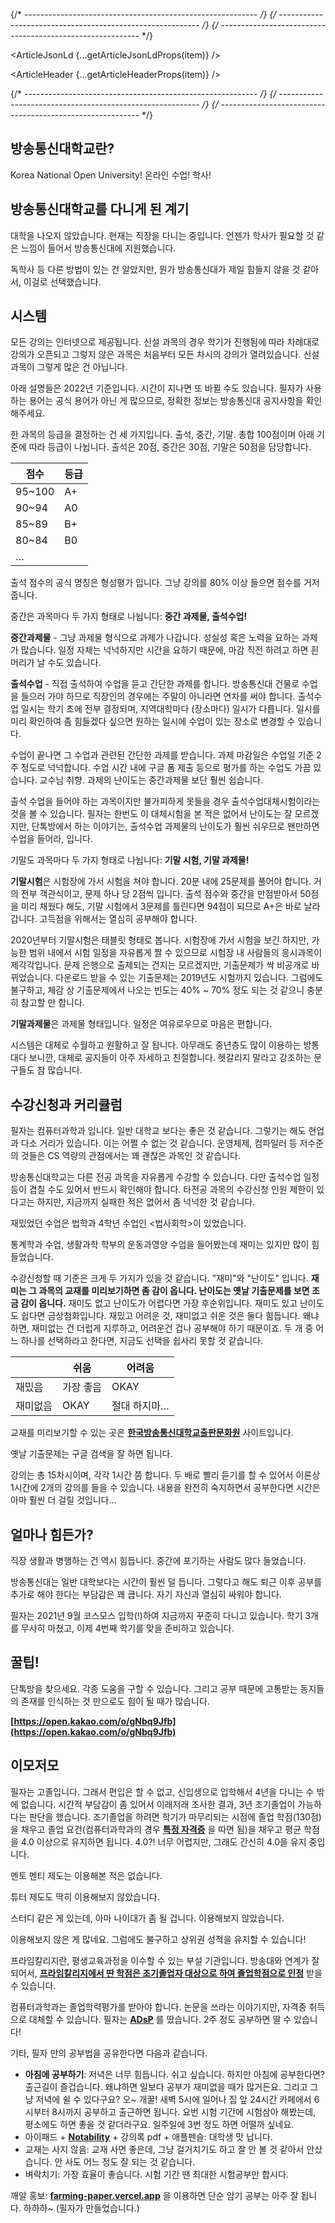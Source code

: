 
{/* ---------------------------------------------------------- */}
{/* ---------------------------------------------------------- */}
{/* ---------------------------------------------------------- */}


<ArticleJsonLd {...getArticleJsonLdProps(item)} />

<ArticleHeader {...getArticleHeaderProps(item)} />

{/* ---------------------------------------------------------- */}
{/* ---------------------------------------------------------- */}
{/* ---------------------------------------------------------- */}

## 방송통신대학교란?

Korea National Open University! 온라인 수업! 학사!

<ArticleImage
  img={i1}
  alt="방송통신대학교 전경. 사실 볼 일이 없다..."
  caption="방송통신대학교 전경. 사실 볼 일이 없다..."
/>

## 방송통신대학교를 다니게 된 계기

대학을 나오지 않았습니다. 현재는 직장을 다니는 중입니다. 언젠가 학사가 필요할 것 같은 느낌이 들어서 방송통신대에 지원했습니다.

독학사 등 다른 방법이 있는 건 알았지만, 뭔가 방송통신대가 제일 힘들지 않을 것 같아서, 이걸로 선택했습니다.

## 시스템

모든 강의는 인터넷으로 제공됩니다. 신설 과목의 경우 학기가 진행됨에 따라 차례대로 강의가 오픈되고 그렇지 않은 과목은 처음부터 모든 차시의 강의가 열려있습니다. 신설 과목이 그렇게 많은 건 아닙니다.

아래 설명들은 2022년 기준입니다. 시간이 지나면 또 바뀔 수도 있습니다. 필자가 사용하는 용어는 공식 용어가 아닌 게 많으므로, 정확한 정보는 방송통신대 공지사항을 확인해주세요.

한 과목의 등급을 결정하는 건 세 가지입니다. 출석, 중간, 기말. 총합 100점이며 아래 기준에 따라 등급이 나뉩니다. 출석은 20점, 중간은 30점, 기말은 50점을 담당합니다.

| 점수   | 등급 |
| ------ | ---- |
| 95~100 | A+   |
| 90~94  | A0   |
| 85~89  | B+   |
| 80~84  | B0   |
| …      |      |

출석 점수의 공식 명칭은 형성평가 입니다. 그냥 강의를 80% 이상 들으면 점수를 거저 줍니다.

중간은 과목마다 두 가지 형태로 나뉩니다: **중간 과제물, 출석수업!**

**중간과제물** - 그냥 과제물 형식으로 과제가 나갑니다. 성실성 혹은 노력을 요하는 과제가 많습니다. 일정 자체는 넉넉하지만 시간을 요하기 때문에, 마감 직전 하려고 하면 흰머리가 날 수도 있습니다.

**출석수업** - 직접 출석하여 수업을 듣고 간단한 과제를 합니다. 방송통신대 건물로 수업을 들으러 가야 하므로 직장인의 경우에는 주말이 아니라면 연차를 써야 합니다. 출석수업 일시는 학기 초에 전부 결정되며, 지역대학마다 (장소마다) 일시가 다릅니다. 일시를 미리 확인하여 좀 힘들겠다 싶으면 원하는 일시에 수업이 있는 장소로 변경할 수 있습니다.

수업이 끝나면 그 수업과 관련된 간단한 과제를 받습니다. 과제 마감일은 수업일 기준 2주 정도로 넉넉합니다. 수업 시간 내에 구글 폼 제출 등으로 평가를 하는 수업도 가끔 있습니다. 교수님 취향. 과제의 난이도는 중간과제물 보단 훨씬 쉽습니다.

출석 수업을 들어야 하는 과목이지만 불가피하게 못들을 경우 출석수업대체시험이라는 것을 볼 수 있습니다. 필자는 한번도 이 대체시험을 본 적은 없어서 난이도는 잘 모르겠지만, 단톡방에서 하는 이야기는, 출석수업 과제물의 난이도가 훨씬 쉬우므로 왠만하면 수업을 들어라, 입니다.

기말도 과목마다 두 가지 형태로 나뉩니다: **기말 시험, 기말 과제물!**

**기말시험**은 시험장에 가서 시험을 쳐야 합니다. 20분 내에 25문제를 풀어야 합니다. 거의 전부 객관식이고, 문제 하나 당 2점씩 입니다. 출석 점수와 중간을 만점받아서 50점을 미리 채웠다 해도, 기말 시험에서 3문제를 틀린다면 94점이 되므로 A+은 바로 날라갑니다. 고득점을 위해서는 열심히 공부해야 합니다.

2020년부터 기말시험은 태블릿 형태로 봅니다. 시험장에 가서 시험을 보긴 하지만, 가능한 범위 내에서 시험 일정을 자유롭게 짤 수 있으므로 시험장 내 사람들의 응시과목이 제각각입니다. 문제 은행으로 출제되는 건지는 모르겠지만, 기출문제가 싹 비공개로 바뀌었습니다. 다운로드 받을 수 있는 기출문제는 2019년도 시험까지 있습니다. 그럼에도 불구하고, 체감 상 기출문제에서 나오는 빈도는 40% ~ 70% 정도 되는 것 같으니 충분히 참고할 만 합니다.

**기말과제물**은 과제물 형태입니다. 일정은 여유로우므로 마음은 편합니다.

시스템은 대체로 수월하고 원활하고 잘 됩니다. 아무래도 중년층도 많이 이용하는 방통대다 보니깐, 대체로 공지들이 아주 자세하고 친절합니다. 헷갈리지 말라고 강조하는 문구들도 참 많습니다.

## 수강신청과 커리큘럼

필자는 컴퓨터과학과 입니다. 일반 대학교 보다는 좋은 것 같습니다. 그렇기는 해도 현업과 다소 거리가 있습니다. 이는 어쩔 수 없는 것 같습니다. 운영체제, 컴파일러 등 저수준의 것들은 CS 역량의 관점에서는 꽤 괜찮은 과목인 것 같습니다.

방송통신대학교는 다른 전공 과목을 자유롭게 수강할 수 있습니다. 다만 출석수업 일정 등이 겹칠 수도 있어서 반드시 확인해야 합니다. 타전공 과목의 수강신청 인원 제한이 있다고는 하지만, 지금까지 실패한 적은 없어서 좀 넉넉한 것 같습니다.

재밌었던 수업은 법학과 4학년 수업인 \<법사회학>이 있었습니다.

통계학과 수업, 생활과학 학부의 운동과영양 수업을 들어봤는데 재미는 있지만 많이 힘들었습니다.

수강신청할 때 기준은 크게 두 가지가 있을 것 같습니다. "재미"와 "난이도" 입니다. **재미는 그 과목의 교재를 미리보기하면 좀 감이 옵니다. 난이도는 옛날 기출문제를 보면 조금 감이 옵니다.** 재미도 없고 난이도가 어렵다면 가장 후순위입니다. 재미도 있고 난이도도 쉽다면 금상첨화입니다. 재밌고 어려운 것, 재미없고 쉬운 것은 둘다 힘듭니다. 왜냐하면, 재미없는 건 더럽게 지루하고, 어려운건 겁나 공부해야 하기 때문이죠. 두 개 중 어느 하나를 선택하라고 한다면, 지금도 선택을 쉽사리 못할 것 같습니다.

|          | 쉬움      | 어려움       |
| -------- | --------- | ------------ |
| 재밌음   | 가장 좋음 | OKAY         |
| 재미없음 | OKAY      | 절대 하지마… |

교재를 미리보기할 수 있는 곳은 **[한국방송통신대학교출판문화원](https://press.knou.ac.kr/)** 사이트입니다.

옛날 기출문제는 구글 검색을 잘 하면 됩니다.

<ArticleImage img={i2} alt="기출문제 검색창" caption="검색을 잘 해보자." />

강의는 총 15차시이며, 각각 1시간 쯤 합니다. 두 배로 빨리 듣기를 할 수 있어서 이론상 1시간에 2개의 강의를 들을 수 있습니다. 내용을 완전히 숙지하면서 공부한다면 시간은 아마 훨씬 더 걸릴 것입니다…

## 얼마나 힘든가?

직장 생활과 병행하는 건 역시 힘듭니다. 중간에 포기하는 사람도 많다 들었습니다.

방송통신대는 일반 대학보다는 시간이 훨씬 덜 듭니다. 그렇다고 해도 퇴근 이후 공부를 추가로 해야 한다는 부담감은 꽤 큽니다. 자기 자신과 열심히 싸워야 합니다.

필자는 2021년 9월 코스모스 입학(!)하여 지금까지 꾸준히 다니고 있습니다. 학기 3개를 무사히 마쳤고, 이제 4번째 학기를 맞을 준비하고 있습니다.

## 꿀팁!

단톡방을 찾으세요. 각종 도움을 구할 수 있습니다. 그리고 공부 때문에 고통받는 동지들의 존재를 인식하는 것 만으로도 힘이 될 때가 많습니다.

**[https://open.kakao.com/o/gNbq9Jfb](https://open.kakao.com/o/gNbq9Jfb)**

## 이모저모

필자는 고졸입니다. 그래서 편입은 할 수 없고, 신입생으로 입학해서 4년을 다니는 수 밖에 없습니다. 시간적 부담감이 좀 있어서 이래저래 조사한 결과, 3년 조기졸업이 가능하다는 판단을 했습니다. 조기졸업을 하려면 학기가 마무리되는 시점에 졸업 학점(130점)을 채우고 졸업 요건(컴퓨터과학과의 경우 **[특정 자격증](https://www.knou.ac.kr/bbs/knou/51/324802/artclView.do?layout=unknown)** 을 따면 됨)을 채우고 평균 학점을 4.0 이상으로 유지하면 됩니다. 4.0?! 너무 어렵지만, 그래도 간신히 4.0을 유지 중입니다.

멘토 멘티 제도는 이용해본 적은 없습니다.

튜터 제도도 딱히 이용해보지 않았습니다.

스터디 같은 게 있는데, 아마 나이대가 좀 될 겁니다. 이용해보지 않았습니다.

이용해보지 않은 게 많네요. 그럼에도 불구하고 상위권 성적을 유지할 수 있습니다!

프라임칼리지란, 평생교육과정을 이수할 수 있는 부설 기관입니다. 방송대와 연계가 잘 되어서, **[프라임칼리지에서 딴 학점은 조기졸업자 대상으로 하여 졸업학점으로 인정](https://smart.knou.ac.kr/bbs/smart/2077/318425/artclView.do?layout=unknown)** 받을 수 있습니다.

컴퓨터과학과는 졸업학력평가를 받아야 합니다. 논문을 쓰라는 이야기지만, 자격증 취득으로 대체할 수 있습니다. 필자는 **[ADsP](https://www.dataq.or.kr/www/sub/a_06.do)** 를 땄습니다. 2주 정도 공부하면 딸 수 있습니다!

기타, 필자 만의 공부법을 공유한다면 다음과 같습니다.

- **아침에 공부하기**: 저녁은 너무 힘듭니다. 쉬고 싶습니다. 하지만 아침에 공부한다면? 출근길이 즐겁습니다. 왜냐하면 일보다 공부가 재미없을 때가 많거든요. 그리고 그냥 저녁에 쉴 수 있다구요? 오~ 개꿀! 새벽 5시에 일어나 집 앞 24시간 카페에서 6시부터 8시까지 공부하고 출근하면 됩니다. 요번 시험 기간에 시험삼아 해봤는데, 평소에도 하면 좋을 것 같더라구요. 일주일에 3번 정도 하면 어떨까 싶네요.
- 아이패드 + **[Notability](https://notability.com/ko)** + 강의록 pdf + 애플펜슬: 대학생 맛 납니다.
- 교재는 사지 않음: 교재 사면 좋은데, 그냥 걸거치기도 하고 잘 안 볼 것 같아서 안샀습니다. 안 사도 어느 정도 잘 되는 것 같습니다.
- 벼락치기: 가장 효율이 좋습니다. 시험 기간 땐 최대한 시험공부만 합시다.

깨알 홍보: **[farming-paper.vercel.app](http://farming-paper.vercel.app/)** 을 이용하면 단순 암기 공부는 아주 잘 됩니다. 하하하~ (필자가 만들었습니다.)
